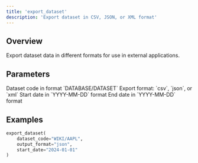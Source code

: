 ```yaml
---
title: 'export_dataset'
description: 'Export dataset in CSV, JSON, or XML format'
---
```


## Overview

Export dataset data in different formats for use in external applications.

## Parameters

<ParamField path="dataset_code" type="string" required>
  Dataset code in format `DATABASE/DATASET`
</ParamField>

<ParamField path="output_format" type="string" default="csv">
  Export format: `csv`, `json`, or `xml`
</ParamField>

<ParamField path="start_date" type="string" optional>
  Start date in `YYYY-MM-DD` format
</ParamField>

<ParamField path="end_date" type="string" optional>
  End date in `YYYY-MM-DD` format
</ParamField>

## Examples

```python
export_dataset(
    dataset_code="WIKI/AAPL",
    output_format="json",
    start_date="2024-01-01"
)
```
